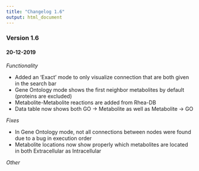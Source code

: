 ```yaml
---
title: "Changelog 1.6"
output: html_document
---
```


### __Version 1.6__
#### 20-12-2019


_Functionality_

- Added an 'Exact' mode to only visualize connection that are both given in the search bar
- Gene Ontology mode shows the first neighbor metabolites by default (proteins are excluded)
- Metabolite-Metabolite reactions are added from Rhea-DB
- Data table now shows both GO -> Metabolite as well as Metabolite -> GO

_Fixes_

- In Gene Ontology mode, not all connections between nodes were found due to a bug in execution order
- Metabolite locations now show properly which metabolites are located in both Extracellular as Intracellular

_Other_

